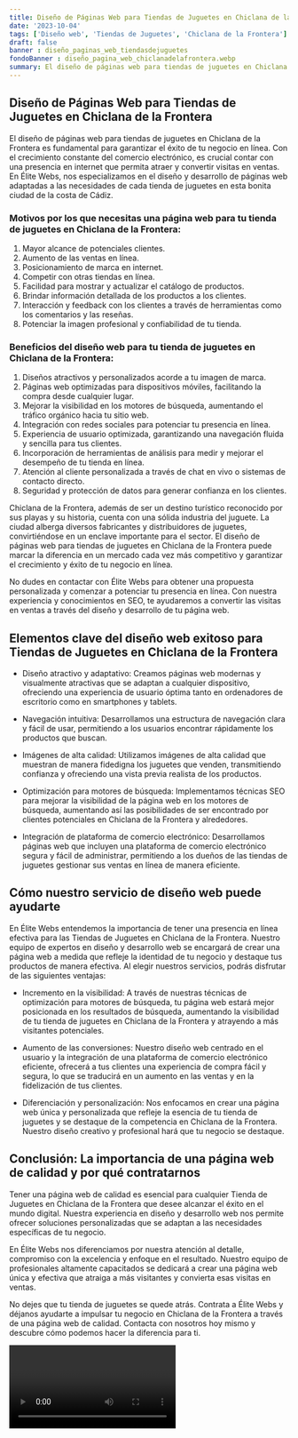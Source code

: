 ```yaml
---
title: Diseño de Páginas Web para Tiendas de Juguetes en Chiclana de la Frontera
date: '2023-10-04'
tags: ['Diseño web', 'Tiendas de Juguetes', 'Chiclana de la Frontera']
draft: false
banner : diseño_paginas_web_tiendasdejuguetes
fondoBanner : diseño_pagina_web_chiclanadelafrontera.webp
summary: El diseño de páginas web para tiendas de juguetes en Chiclana de la Frontera es fundamental para garantizar el éxito de tu negocio en línea. Con el crecimiento constante del comercio electrónico, es crucial contar con una presencia en internet que permita atraer y convertir visitas en ventas. En Élite Webs, nos especializamos en el diseño y desarrollo de páginas web adaptadas a las necesidades de cada tienda de juguetes en esta bonita ciudad de la costa de Cádiz.
---
```


## Diseño de Páginas Web para Tiendas de Juguetes en Chiclana de la Frontera

El diseño de páginas web para tiendas de juguetes en Chiclana de la Frontera es fundamental para garantizar el éxito de tu negocio en línea. Con el crecimiento constante del comercio electrónico, es crucial contar con una presencia en internet que permita atraer y convertir visitas en ventas. En Élite Webs, nos especializamos en el diseño y desarrollo de páginas web adaptadas a las necesidades de cada tienda de juguetes en esta bonita ciudad de la costa de Cádiz.

### Motivos por los que necesitas una página web para tu tienda de juguetes en Chiclana de la Frontera:

1. Mayor alcance de potenciales clientes.
2. Aumento de las ventas en línea.
3. Posicionamiento de marca en internet.
4. Competir con otras tiendas en línea.
5. Facilidad para mostrar y actualizar el catálogo de productos.
6. Brindar información detallada de los productos a los clientes.
7. Interacción y feedback con los clientes a través de herramientas como los comentarios y las reseñas.
8. Potenciar la imagen profesional y confiabilidad de tu tienda.

### Beneficios del diseño web para tu tienda de juguetes en Chiclana de la Frontera:

1. Diseños atractivos y personalizados acorde a tu imagen de marca.
2. Páginas web optimizadas para dispositivos móviles, facilitando la compra desde cualquier lugar.
3. Mejorar la visibilidad en los motores de búsqueda, aumentando el tráfico orgánico hacia tu sitio web.
4. Integración con redes sociales para potenciar tu presencia en línea.
5. Experiencia de usuario optimizada, garantizando una navegación fluida y sencilla para tus clientes.
6. Incorporación de herramientas de análisis para medir y mejorar el desempeño de tu tienda en línea.
7. Atención al cliente personalizada a través de chat en vivo o sistemas de contacto directo.
8. Seguridad y protección de datos para generar confianza en los clientes.

Chiclana de la Frontera, además de ser un destino turístico reconocido por sus playas y su historia, cuenta con una sólida industria del juguete. La ciudad alberga diversos fabricantes y distribuidores de juguetes, convirtiéndose en un enclave importante para el sector. El diseño de páginas web para tiendas de juguetes en Chiclana de la Frontera puede marcar la diferencia en un mercado cada vez más competitivo y garantizar el crecimiento y éxito de tu negocio en línea.

No dudes en contactar con Élite Webs para obtener una propuesta personalizada y comenzar a potenciar tu presencia en línea. Con nuestra experiencia y conocimientos en SEO, te ayudaremos a convertir las visitas en ventas a través del diseño y desarrollo de tu página web.

<GifSeo />

<Cta />

## Elementos clave del diseño web exitoso para Tiendas de Juguetes en Chiclana de la Frontera

- Diseño atractivo y adaptativo: Creamos páginas web modernas y visualmente atractivas que se adaptan a cualquier dispositivo, ofreciendo una experiencia de usuario óptima tanto en ordenadores de escritorio como en smartphones y tablets.

- Navegación intuitiva: Desarrollamos una estructura de navegación clara y fácil de usar, permitiendo a los usuarios encontrar rápidamente los productos que buscan.

- Imágenes de alta calidad: Utilizamos imágenes de alta calidad que muestran de manera fidedigna los juguetes que venden, transmitiendo confianza y ofreciendo una vista previa realista de los productos.

- Optimización para motores de búsqueda: Implementamos técnicas SEO para mejorar la visibilidad de la página web en los motores de búsqueda, aumentando así las posibilidades de ser encontrado por clientes potenciales en Chiclana de la Frontera y alrededores.

- Integración de plataforma de comercio electrónico: Desarrollamos páginas web que incluyen una plataforma de comercio electrónico segura y fácil de administrar, permitiendo a los dueños de las tiendas de juguetes gestionar sus ventas en línea de manera eficiente.

## Cómo nuestro servicio de diseño web puede ayudarte

En Élite Webs entendemos la importancia de tener una presencia en línea efectiva para las Tiendas de Juguetes en Chiclana de la Frontera. Nuestro equipo de expertos en diseño y desarrollo web se encargará de crear una página web a medida que refleje la identidad de tu negocio y destaque tus productos de manera efectiva. Al elegir nuestros servicios, podrás disfrutar de las siguientes ventajas:

- Incremento en la visibilidad: A través de nuestras técnicas de optimización para motores de búsqueda, tu página web estará mejor posicionada en los resultados de búsqueda, aumentando la visibilidad de tu tienda de juguetes en Chiclana de la Frontera y atrayendo a más visitantes potenciales.

- Aumento de las conversiones: Nuestro diseño web centrado en el usuario y la integración de una plataforma de comercio electrónico eficiente, ofrecerá a tus clientes una experiencia de compra fácil y segura, lo que se traducirá en un aumento en las ventas y en la fidelización de tus clientes.

- Diferenciación y personalización: Nos enfocamos en crear una página web única y personalizada que refleje la esencia de tu tienda de juguetes y se destaque de la competencia en Chiclana de la Frontera. Nuestro diseño creativo y profesional hará que tu negocio se destaque.

## Conclusión: La importancia de una página web de calidad y por qué contratarnos

Tener una página web de calidad es esencial para cualquier Tienda de Juguetes en Chiclana de la Frontera que desee alcanzar el éxito en el mundo digital. Nuestra experiencia en diseño y desarrollo web nos permite ofrecer soluciones personalizadas que se adaptan a las necesidades específicas de tu negocio.

En Élite Webs nos diferenciamos por nuestra atención al detalle, compromiso con la excelencia y enfoque en el resultado. Nuestro equipo de profesionales altamente capacitados se dedicará a crear una página web única y efectiva que atraiga a más visitantes y convierta esas visitas en ventas.

No dejes que tu tienda de juguetes se quede atrás. Contrata a Élite Webs y déjanos ayudarte a impulsar tu negocio en Chiclana de la Frontera a través de una página web de calidad. Contacta con nosotros hoy mismo y descubre cómo podemos hacer la diferencia para ti.

<Video />

<CtaBot job='Tiendas de Juguetes' city='Chiclana de la Frontera'/>

<Gmaps query='Chiclana de la Frontera+españa+maps' />